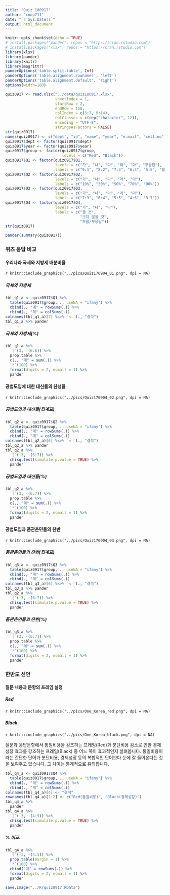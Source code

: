 ```yaml
---
title: "Quiz 180917"
author: "coop711"
date: "`r Sys.Date()`"
output: html_document
---
```


```r
knitr::opts_chunk$set(echo = TRUE)
# install.packages("pander", repos = "https://cran.rstudio.com")
# install.packages("xlsx", repos = "https://cran.rstudio.com")
library(xlsx)
library(pander)
library(knitr)
library(magrittr)
panderOptions('table.split.table', Inf)
panderOptions('table.alignment.rownames', 'left')
panderOptions('table.alignment.default', 'right')
options(width=180)
```

```r
quiz0917 <- read.xlsx("../data/quiz180917.xlsx", 
                      sheetIndex = 1, 
                      startRow = 2, 
                      endRow = 158, 
                      colIndex = c(3:7, 9:14), 
                      colClasses = c(rep("character", 12)), 
                      encoding = "UTF-8",
                      stringsAsFactors = FALSE)
str(quiz0917)
names(quiz0917) <- c("dept", "id", "name", "year", "e.mail", "cell.no", "Q1", "Q2", "Q3", "Q4", "group")
quiz0917$dept <- factor(quiz0917$dept)
quiz0917$year <- factor(quiz0917$year)
quiz0917$group <- factor(quiz0917$group, 
                         levels = c("Red", "Black"))
quiz0917$Q1 <- factor(quiz0917$Q1, 
                      levels = c("가", "나", "다", "라", "마", "무응답"), 
                      labels = c("9:1", "8:2", "7:3", "6:4", "5:5", "불참"))
quiz0917$Q2 <- factor(quiz0917$Q2, 
                      levels = c("가", "나", "다", "라", "마"), 
                      labels = c("10%", "30%", "50%", "70%", "90%"))
quiz0917$Q3 <- factor(quiz0917$Q3, 
                      levels = c("가", "나", "다", "라", "마"), 
                      labels = c("7:3", "6:4", "5:5", "4:6", "3:7"))
quiz0917$Q4 <- factor(quiz0917$Q4, 
                      levels = c("가", "나", "다"),
                      labels = c("클 것", 
                                 "크지 않을 것",
                                 "모름/무응답"))
str(quiz0917)
```

```r
pander(summary(quiz0917))
```

### 퀴즈 응답 비교

#### 우리나라 국세와 지방세 배분비율 

`r knitr::include_graphics("../pics/Quiz170904_01.png", dpi = NA)`

##### 국세와 지방세

```r
tbl_q1_a <- quiz0917$Q1 %>% 
  table(quiz0917$group, ., useNA = "ifany") %>%
  cbind(., "계" = rowSums(.)) %>%
  rbind(., "계" = colSums(.))
colnames(tbl_q1_a)[7] %<>% `<-`(., "결석")
tbl_q1_a %>% pander 
```

##### 국세와 지방세(%)

```r
tbl_q1_a %>% 
  `[`(3, -(6:8)) %>%
  prop.table %>% 
  c(., "계" = sum(.)) %>%
  `*`(100) %>%
  format(digits = 2, nsmall = 1) %>%
  pander
```

#### 공법도입에 대한 대신들의 찬성율

`r knitr::include_graphics("../pics/Quiz170904_02.png", dpi = NA)`

##### 공법도입과 대신들(집계표)

```r
tbl_q2_a <- quiz0917$Q2 %>% 
  table(quiz0917$group, ., useNA = "ifany") %>%
  cbind(., "계" = rowSums(.)) %>%
  rbind(., "계" = colSums(.))
colnames(tbl_q2_a)[6] %<>% `<-`(., "결석")
tbl_q2_a %>% pander 
tbl_q2_a %>% 
  `[`(-3, -(6:7)) %>%
  chisq.test(simulate.p.value = TRUE) %>%
  pander
```

##### 공법도입과 대신들(%)

```r
tbl_q2_a %>% 
  `[`(3, -(6:7)) %>%
  prop.table %>% 
  c(., "계" = sum(.)) %>%
  `*`(100) %>%
  format(digits = 2, nsmall = 1) %>%
  pander
```

#### 공법도입과 품관촌민들의 찬반

`r knitr::include_graphics("../pics/Quiz170904_03.png", dpi = NA)`

##### 품관촌민들의 찬반(집계표)

```r
tbl_q3_a <- quiz0917$Q3 %>% 
  table(quiz0917$group, ., useNA = "ifany") %>%
  cbind(., "계" = rowSums(.)) %>%
  rbind(., "계" = colSums(.))
colnames(tbl_q3_a)[6] %<>% `<-`(., "결석")
tbl_q3_a %>% pander 
tbl_q2_a %>% 
  `[`(-3, -(6:7)) %>%
  chisq.test(simulate.p.value = TRUE) %>%
  pander
```

##### 품관촌민들의 찬반(%)

```r
tbl_q3_a %>% 
  `[`(3, -(6:7)) %>%
  prop.table %>% 
  c(., "계" = sum(.)) %>%
  `*`(100) %>%
  format(digits = 2, nsmall = 1) %>%
  pander
```

### 한반도 선언

#### 질문 내용과 문항의 프레임 설정

##### Red 

`r knitr::include_graphics("../pics/One_Korea_red.png", dpi = NA)`

##### Black

`r knitr::include_graphics("../pics/One_Korea_black.png", dpi = NA)`

질문과 응답문항에서 통일비용을 강조하는 프레임(Red)과 분단비용 감소로 인한 경제 성장 효과를 강조하는 프레임(Black) 중 어느 쪽이 효과적인지 살펴봅니다. 통일비용이라는 간단한 단어가 분단비용, 경제성장 등의 복합적인 단어보다 눈에 잘 들어온다는 것을 보여주고 있습니다. 그 차이는 통계적으로 유의합니다.

```r
tbl_q4_a <- quiz0917$Q4 %>%
  table(quiz0917$group, ., useNA = "ifany") %>%
  cbind(., "계" = rowSums(.)) %>%
  rbind(., "계" = colSums(.))
colnames(tbl_q4_a)[4] <- "결석"
rownames(tbl_q4_a)[1:2] <- c("Red(통일비용)", "Black(경제성장)")
tbl_q4_a %>% 
  pander
tbl_q4_a %>% 
  `[`(-3, -(4:5)) %>%
  chisq.test(simulate.p.value = TRUE) %>%
  pander
```

##### % 비교.  

```r
tbl_q4_a %>% 
  `[`(-3, -(4:5)) %>%
  prop.table(margin = 1) %>%
  `*`(100) %>%
  cbind("계" = rowSums(.)) %>%
  format(digits = 2, nsmall = 1) %>%
  pander
```


```r
save.image("../R/quiz0917.RData")
```